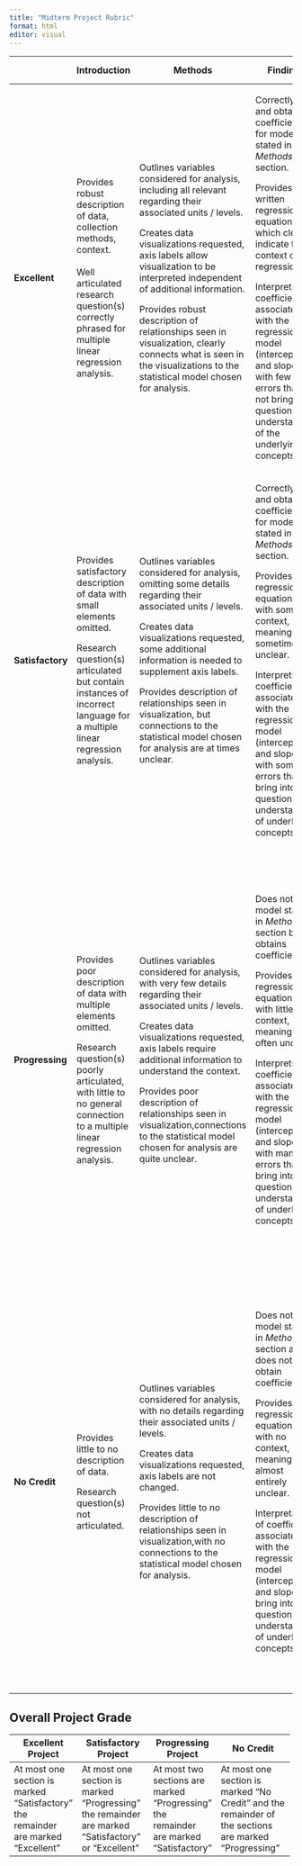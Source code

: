 ```yaml
---
title: "Midterm Project Rubric"
format: html
editor: visual
---
```


+------------------+-------------------------------------------------------------------------------------------------------------------------+-----------------------------------------------------------------------------------------------------------------------------------------------------------------------+-----------------------------------------------------------------------------------------------------------------------------------------------------------------------------------------------+---------------------------------------------------------------------------------------------------------------------------------------------------------+----------------------------------------------------------------------------------------------------------------------------------------------------------------------------------------+
|                  | Introduction                                                                                                            | Methods                                                                                                                                                               | Findings                                                                                                                                                                                      | Study Limitations                                                                                                                                       | Conclusions                                                                                                                                                                            |
+==================+=========================================================================================================================+=======================================================================================================================================================================+===============================================================================================================================================================================================+=========================================================================================================================================================+========================================================================================================================================================================================+
| **Excellent**    | Provides robust description of data, collection methods, context.\                                                      | Outlines variables considered for analysis, including all relevant regarding their associated units / levels.                                                         | Correctly fits and obtains coefficients for model stated in *Methods* section.                                                                                                                | Clearly states who the analysis can be inferred to, connecting to sampling methodology used.                                                            | Provides well articulated description of how regression model connects to what was seen in visualization, reaches a conclusion for the research question stated in the *Introduction*. |
|                  | \                                                                                                                       |                                                                                                                                                                       |                                                                                                                                                                                               |                                                                                                                                                         |                                                                                                                                                                                        |
|                  | Well articulated research question(s) correctly phrased for multiple linear regression analysis.                        | Creates data visualizations requested, axis labels allow visualization to be interpreted independent of additional information.                                       | Provides well written regression equation(s) which clearly indicate the context of the regression.                                                                                            | Clearly states what relationships can be inferred between the variables, connecting to the design of the study.                                         |                                                                                                                                                                                        |
|                  |                                                                                                                         |                                                                                                                                                                       |                                                                                                                                                                                               |                                                                                                                                                         |                                                                                                                                                                                        |
|                  |                                                                                                                         | Provides robust description of relationships seen in visualization, clearly connects what is seen in the visualizations to the statistical model chosen for analysis. | Interprets the coefficients associated with the regression model (intercept(s) and slope(s)) with few if any errors that do not bring into question understanding of the underlying concepts. | Interpretations are all described in the context of the study.                                                                                          |                                                                                                                                                                                        |
+------------------+-------------------------------------------------------------------------------------------------------------------------+-----------------------------------------------------------------------------------------------------------------------------------------------------------------------+-----------------------------------------------------------------------------------------------------------------------------------------------------------------------------------------------+---------------------------------------------------------------------------------------------------------------------------------------------------------+----------------------------------------------------------------------------------------------------------------------------------------------------------------------------------------+
| **Satisfactory** | Provides satisfactory description of data with small elements omitted.                                                  | Outlines variables considered for analysis, omitting some details regarding their associated units / levels.                                                          | Correctly fits and obtains coefficients for model stated in *Methods* section.                                                                                                                | Statement regarding who the analysis can be inferred to is mostly clear, with connections to the sampling methodology used.                             | Description of connection between regression model and visualization are mostly clear, but connections to the research question stated in the *Introduction* are at times unclear.     |
|                  |                                                                                                                         |                                                                                                                                                                       |                                                                                                                                                                                               |                                                                                                                                                         |                                                                                                                                                                                        |
|                  | Research question(s) articulated but contain instances of incorrect language for a multiple linear regression analysis. | Creates data visualizations requested, some additional information is needed to supplement axis labels.                                                               | Provides regression equation(s) with some context, but meaning is sometimes unclear.                                                                                                          | Statement regarding what relationships can be inferred between the variables is mostly clear, with connections to the design of the study.              |                                                                                                                                                                                        |
|                  |                                                                                                                         |                                                                                                                                                                       |                                                                                                                                                                                               |                                                                                                                                                         |                                                                                                                                                                                        |
|                  |                                                                                                                         | Provides description of relationships seen in visualization, but connections to the statistical model chosen for analysis are at times unclear.                       | Interprets the coefficients associated with the regression model (intercept(s) and slope(s)), with some errors that bring into question understanding of underlying concepts.                 | Interpretations are all described in the context of the study.                                                                                          |                                                                                                                                                                                        |
+------------------+-------------------------------------------------------------------------------------------------------------------------+-----------------------------------------------------------------------------------------------------------------------------------------------------------------------+-----------------------------------------------------------------------------------------------------------------------------------------------------------------------------------------------+---------------------------------------------------------------------------------------------------------------------------------------------------------+----------------------------------------------------------------------------------------------------------------------------------------------------------------------------------------+
| **Progressing**  | Provides poor description of data with multiple elements omitted.                                                       | Outlines variables considered for analysis, with very few details regarding their associated units / levels.                                                          | Does not fit model stated in *Methods* section but obtains coefficients.                                                                                                                      | Statement regarding who the analysis can be inferred to is mostly unclear, with few if any connections to the sampling methodology used.                | Description of connection between regression model and visualization is unclear with little to no connection to the research question stated in the *Introduction*.                    |
|                  |                                                                                                                         |                                                                                                                                                                       |                                                                                                                                                                                               |                                                                                                                                                         |                                                                                                                                                                                        |
|                  | Research question(s) poorly articulated, with little to no general connection to a multiple linear regression analysis. | Creates data visualizations requested, axis labels require additional information to understand the context.                                                          | Provides regression equation(s) with little to no context, meaning is often unclear.                                                                                                          | Statement regarding what relationships can be inferred between the variables is mostly unclear, with few if any connections to the design of the study. |                                                                                                                                                                                        |
|                  |                                                                                                                         |                                                                                                                                                                       |                                                                                                                                                                                               |                                                                                                                                                         |                                                                                                                                                                                        |
|                  |                                                                                                                         | Provides poor description of relationships seen in visualization,connections to the statistical model chosen for analysis are quite unclear.                          | Interprets the coefficients associated with the regression model (intercept(s) and slope(s)), with many errors that bring into question understanding of underlying concepts.                 | Interpretations are done in general statements, not in the context of the study.                                                                        |                                                                                                                                                                                        |
+------------------+-------------------------------------------------------------------------------------------------------------------------+-----------------------------------------------------------------------------------------------------------------------------------------------------------------------+-----------------------------------------------------------------------------------------------------------------------------------------------------------------------------------------------+---------------------------------------------------------------------------------------------------------------------------------------------------------+----------------------------------------------------------------------------------------------------------------------------------------------------------------------------------------+
| **No Credit**    | Provides little to no description of data.                                                                              | Outlines variables considered for analysis, with no details regarding their associated units / levels.                                                                | Does not fit model stated in *Methods* section and does not obtain coefficients.                                                                                                              | Statement regarding who the analysis can be inferred to is mostly unclear, with no connections to the sampling methodology used.                        | Little to no description of connection between regression model and visualization,no connection to the research question stated in the *Introduction*.                                 |
|                  |                                                                                                                         |                                                                                                                                                                       |                                                                                                                                                                                               |                                                                                                                                                         |                                                                                                                                                                                        |
|                  | Research question(s) not articulated.                                                                                   | Creates data visualizations requested, axis labels are not changed.                                                                                                   | Provides regression equation(s) with no context, meaning is almost entirely unclear.                                                                                                          | Statement regarding what relationships can be inferred between the variables is mostly unclear, with no connections to the design of the study.         |                                                                                                                                                                                        |
|                  |                                                                                                                         |                                                                                                                                                                       |                                                                                                                                                                                               |                                                                                                                                                         |                                                                                                                                                                                        |
|                  |                                                                                                                         | Provides little to no description of relationships seen in visualization,with no connections to the statistical model chosen for analysis.                            | Interpretations of coefficients associated with the regression model (intercept(s) and slope(s)) bring into question any understanding of underlying concepts.                                | Interpretations are done in general statements, not in the context of the study.                                                                        |                                                                                                                                                                                        |
+------------------+-------------------------------------------------------------------------------------------------------------------------+-----------------------------------------------------------------------------------------------------------------------------------------------------------------------+-----------------------------------------------------------------------------------------------------------------------------------------------------------------------------------------------+---------------------------------------------------------------------------------------------------------------------------------------------------------+----------------------------------------------------------------------------------------------------------------------------------------------------------------------------------------+

## Overall Project Grade

+-----------------------------------------------------------------------------------+----------------------------------------------------------------------------------------------------+---------------------------------------------------------------------------------------+------------------------------------------------------------------------------------------------------+
| **Excellent Project**                                                             | **Satisfactory Project**                                                                           | **Progressing Project**                                                               | **No Credit**                                                                                        |
+===================================================================================+====================================================================================================+=======================================================================================+======================================================================================================+
| At most one section is marked "Satisfactory" the remainder are marked "Excellent" | At most one section is marked "Progressing" the remainder are marked "Satisfactory" or "Excellent" | At most two sections are marked "Progressing" the remainder are marked "Satisfactory" | At most one section is marked "No Credit" and the remainder of the sections are marked "Progressing" |
+-----------------------------------------------------------------------------------+----------------------------------------------------------------------------------------------------+---------------------------------------------------------------------------------------+------------------------------------------------------------------------------------------------------+
